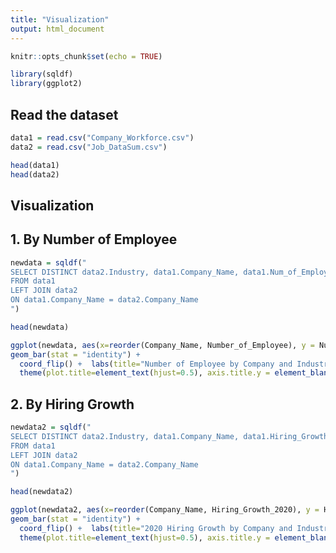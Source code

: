 ```yaml
---
title: "Visualization"
output: html_document
---
```


```r
knitr::opts_chunk$set(echo = TRUE)
```

```r
library(sqldf)
library(ggplot2)
```

## Read the dataset
```r
data1 = read.csv("Company_Workforce.csv")
data2 = read.csv("Job_DataSum.csv")
```

```r
head(data1)
head(data2)
```

## Visualization

## 1. By Number of Employee
```r
newdata = sqldf("
SELECT DISTINCT data2.Industry, data1.Company_Name, data1.Num_of_Employee/1000 AS Number_of_Employee
FROM data1
LEFT JOIN data2
ON data1.Company_Name = data2.Company_Name
")
```

```r
head(newdata)
```

```r
ggplot(newdata, aes(x=reorder(Company_Name, Number_of_Employee), y = Number_of_Employee, fill = Industry)) +     
geom_bar(stat = "identity") +
  coord_flip() +  labs(title="Number of Employee by Company and Industry", x="Company", y="Number of Employee (Thousand)") +
  theme(plot.title=element_text(hjust=0.5), axis.title.y = element_blank())
```

## 2. By Hiring Growth

```r
newdata2 = sqldf("
SELECT DISTINCT data2.Industry, data1.Company_Name, data1.Hiring_Growth_2020
FROM data1
LEFT JOIN data2
ON data1.Company_Name = data2.Company_Name
")
```

```r
head(newdata2)
```

```r
ggplot(newdata2, aes(x=reorder(Company_Name, Hiring_Growth_2020), y = Hiring_Growth_2020, fill = Industry)) +     
geom_bar(stat = "identity") +
  coord_flip() +  labs(title="2020 Hiring Growth by Company and Industry", x="Company", y="Hiring Growth (%)") +
  theme(plot.title=element_text(hjust=0.5), axis.title.y = element_blank())
```